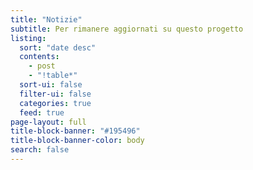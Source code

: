```yaml
---
title: "Notizie"
subtitle: Per rimanere aggiornati su questo progetto
listing:
  sort: "date desc"
  contents:
    - post
    - "!table*"
  sort-ui: false
  filter-ui: false
  categories: true
  feed: true
page-layout: full
title-block-banner: "#195496"
title-block-banner-color: body
search: false
---
```

